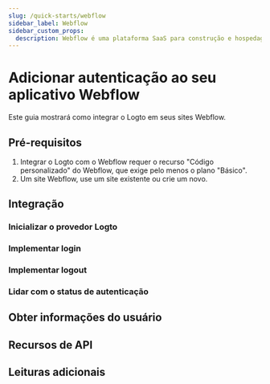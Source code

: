 ```yaml
---
slug: /quick-starts/webflow
sidebar_label: Webflow
sidebar_custom_props:
  description: Webflow é uma plataforma SaaS para construção e hospedagem de sites.
---
```




# Adicionar autenticação ao seu aplicativo Webflow

Este guia mostrará como integrar o Logto em seus sites Webflow.

<GuideTip />

## Pré-requisitos

1. Integrar o Logto com o Webflow requer o recurso "Código personalizado" do Webflow, que exige pelo menos o plano "Básico".
2. Um site Webflow, use um site existente ou crie um novo.

## Integração

### Inicializar o provedor Logto

<InitClient />

### Implementar login

<ImplementSignIn />

### Implementar logout

<ImplementSignOut />

### Lidar com o status de autenticação

<HandleAuthenticationStatus />

<Checkpoint />

## Obter informações do usuário

<GetUserInformation />

## Recursos de API

<ApiResources />

## Leituras adicionais

<FurtherReadings />
